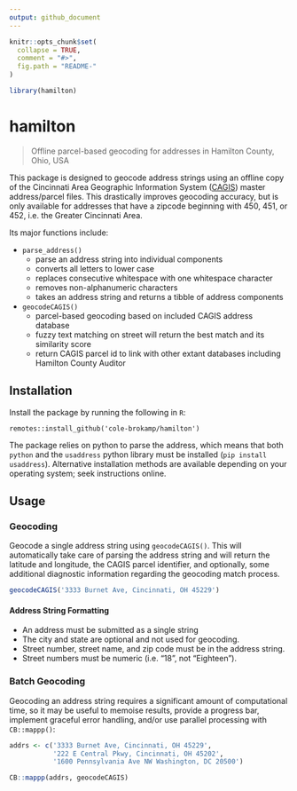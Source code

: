 ```yaml
---
output: github_document
---
```


<!-- README.md is generated from README.Rmd. Please edit that file -->

```r
knitr::opts_chunk$set(
  collapse = TRUE,
  comment = "#>",
  fig.path = "README-"
)

library(hamilton)
```

# hamilton

> Offline parcel-based geocoding for addresses in Hamilton County, Ohio, USA

This package is designed to geocode address strings using an offline copy of the Cincinnati Area Geographic Information System ([CAGIS](http://cagismaps.hamilton-co.org/cagisportal)) master address/parcel files. This drastically improves geocoding accuracy, but is only available for addresses that have a zipcode beginning with 450, 451, or 452, i.e. the Greater Cincinnati Area.

Its major functions include:

- `parse_address()`
    - parse an address string into individual components
    - converts all letters to lower case
    - replaces consecutive whitespace with one whitespace character
    - removes non-alphanumeric characters
    - takes an address string and returns a tibble of address components

- `geocodeCAGIS()`
    - parcel-based geocoding based on included CAGIS address database
    - fuzzy text matching on street will return the best match and its similarity score
    - return CAGIS parcel id to link with other extant databases including Hamilton County Auditor

## Installation

Install the package by running the following in `R`:

`remotes::install_github('cole-brokamp/hamilton')`

The package relies on python to parse the address, which means that both `python` and the `usaddress` python library must be installed (`pip install usaddress`). Alternative installation methods are available depending on your operating system; seek instructions online.

## Usage

### Geocoding

Geocode a single address string using `geocodeCAGIS()`. This will automatically take care of parsing the address string and will return the latitude and longitude, the CAGIS parcel identifier, and optionally, some additional diagnostic information regarding the geocoding match process.

```r
geocodeCAGIS('3333 Burnet Ave, Cincinnati, OH 45229')
```

#### Address String Formatting

- An address must be submitted as a single string
- The city and state are optional and not used for geocoding.
- Street number, street name, and zip code must be in the address string.
- Street numbers must be numeric (i.e. "18", not "Eighteen").

### Batch Geocoding

Geocoding an address string requires a significant amount of computational time, so it may be useful to memoise results, provide a progress bar, implement graceful error handling, and/or use parallel processing with `CB::mappp()`:

```r
addrs <- c('3333 Burnet Ave, Cincinnati, OH 45229',
           '222 E Central Pkwy, Cincinnati, OH 45202',
           '1600 Pennsylvania Ave NW Washington, DC 20500')

CB::mappp(addrs, geocodeCAGIS)
```

